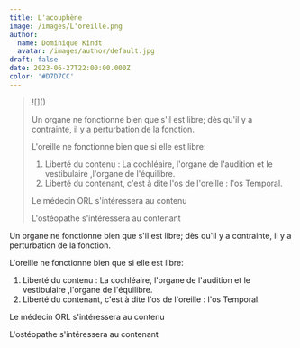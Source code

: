 ```yaml
---
title: L'acouphène
image: /images/L'oreille.png
author:
  name: Dominique Kindt
  avatar: /images/author/default.jpg
draft: false
date: 2023-06-27T22:00:00.000Z
color: '#D7D7CC'
---
```


<Blockquote name="">
  ![](</images/Logo 500 X500.png>)

  Un organe ne fonctionne bien que s'il est libre; dès qu'il y a contrainte, il y a perturbation de la fonction.

  L'oreille ne fonctionne bien que si elle est libre:

  1. Liberté du contenu : La cochléaire, l'organe de l'audition et le vestibulaire ,l'organe de l'équilibre.
  2. Liberté du contenant, c'est à dite l'os de l'oreille : l'os Temporal.

  Le médecin ORL s'intéressera au contenu

  L'ostéopathe s'intéressera au contenant
</Blockquote>

Un organe ne fonctionne bien que s'il est libre; dès qu'il y a contrainte, il y a perturbation de la fonction.

L'oreille ne fonctionne bien que si elle est libre:

1. Liberté du contenu : La cochléaire, l'organe de l'audition et le vestibulaire ,l'organe de l'équilibre.
2. Liberté du contenant, c'est à dite l'os de l'oreille : l'os Temporal.

Le médecin ORL s'intéressera au contenu

L'ostéopathe s'intéressera au contenant
